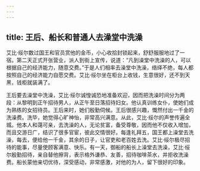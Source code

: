 ```yaml
---
---
---
```

title: 王后、船长和普通人去澡堂中洗澡
---




艾比·绥尔数过国王和官员赏他的金币，小心收拾封锁起来，舒舒服服地过了一宿。第二天正式开张营业，派人到街上宣传，说道：“凡到澡堂中洗澡的人，可以根据自己的经济能力，随意交费。”于是人们相率去澡堂中洗澡，络绎不绝，每人都按照自己的经济能力自愿交费。艾比·绥尔坐在柜台上收钱，生意很好，还不到天黑，钱柜就装满了。

王后要去澡堂中洗澡，艾比·绥尔诚惶诚恐地准备欢迎，因而把洗澡时间分为两段：从黎明到正午招待男人，从正午至日落招待妇女。他认真训练女仆，使她们成为熟练的女招待员。王后来时，她们殷勤伺候。王后很感兴趣，慨然付出一千金的洗澡费。洗毕，她觉得心旷神怡，非常高兴满意。从此，艾比·绥尔的声誉传遍全城。他本人和蔼可亲，去洗澡的人，无论贫富，备受尊敬，因而他不仅收入增加，而且交游日广，结识了很多官宦，彼此交情很好。每逢礼拜五，国王都上澡堂去洗澡，每去，便给他一千金，其余的日子，让官吏和老百姓去洗。艾比·绥尔极尽招待的能事，尽量使顾客满意、快乐。有一天，御船的船长上澡堂去洗澡，艾比·绥尔殷勤招待，亲自替他擦背，表示格外谦恭、友善，招待咖啡茶水，并拒收洗澡费。船长蒙他亲切优待，深受感动，非常感激，对他的为人，留下很好的印象。